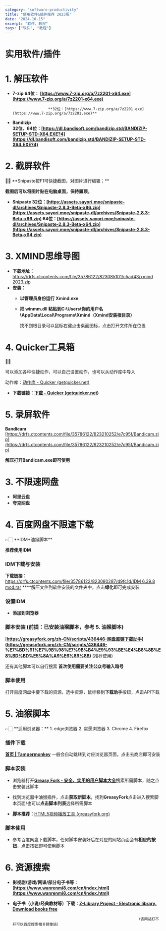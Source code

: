 ```yaml
---
category: "software-productivity"
title: "使用软件&插件推荐 2023版"
date: "2024-10-15"
excerpt: "软件、教程"
tags: ["软件", "教程"]
---
```




# 实用软件/插件

# 1. 解压软件

- **7-zip         64位： [https://www.7-zip.org/a/7z2201-x64.exe](https://www.7-zip.org/a/7z2201-x64.exe)**
  
                      **32位：[https://www.7-zip.org/a/7z2201.exe](https://www.7-zip.org/a/7z2201.exe)**
    
- **Bandizip    
32位、64位：[https://dl.bandisoft.com/bandizip.std/BANDIZIP-SETUP-STD-X64.EXE?4](https://dl.bandisoft.com/bandizip.std/BANDIZIP-SETUP-STD-X64.EXE?4)**

# 2. 截屏软件

<aside>
🙌🏻 **Snipaste按F1可快捷截图，对图片进行编辑；**

**截图后可以将图片贴在电脑桌面，保持置顶。**

</aside>

- **Snipaste
32位：[https://assets.sayori.moe/snipaste-dl/archives/Snipaste-2.8.3-Beta-x86.zip](https://assets.sayori.moe/snipaste-dl/archives/Snipaste-2.8.3-Beta-x86.zip)
64位：[https://assets.sayori.moe/snipaste-dl/archives/Snipaste-2.8.3-Beta-x64.zip](https://assets.sayori.moe/snipaste-dl/archives/Snipaste-2.8.3-Beta-x64.zip)**

# 3. XMIND思维导图

- **下载地址：**[https://drfs.ctcontents.com/file/35786122/823085101/c5ad43/xmind 2023.zip](https://drfs.ctcontents.com/file/35786122/823085101/c5ad43/xmind%202023.zip)
- **安装：**
    - **以管理员身份运行 Xmind.exe**
    - **把 winmm.dll 粘贴到C:\Users\你的用户名\AppData\Local\Programs\Xmind（Xmind安装根目录）**
      
        找不到根目录可以鼠标右键点击桌面图标，点击打开文件所在位置
        

# 4. Quicker工具箱

<aside>
🙌🏻

可以添加各种快捷动作，可以自己设置动作，也可以从动作库中导入

动作库：[动作库 - Quicker (getquicker.net)](https://getquicker.net/Share)

</aside>

- **下载链接：[下载 - Quicker (getquicker.net)](https://getquicker.net/Download)**

# 5. 录屏软件

**Bandicam**
[https://drfs.ctcontents.com/file/35786122/823210252/e7c95f/Bandicam.zip](https://drfs.ctcontents.com/file/35786122/823210252/e7c95f/Bandicam.zip)

**解压打开Bandicam.exe即可使用**

# 3. 不限速网盘

- **阿里云盘**
- **夸克网盘**

# 4. 百度网盘不限速下载

<aside>
👉🏻 **IDM+油猴脚本**

</aside>

**推荐使用IDM**

### **IDM下载与安装**

**下载链接：**[https://drfs.ctcontents.com/file/35786122/823080287/d9fc1d/IDM 6.39.8 mod.rar](https://drfs.ctcontents.com/file/35786122/823080287/d9fc1d/IDM%206.39.8%20mod.rar)
****解压文件到软件安装的文件夹中，点击**绿化**即可完成安装

<CenteredImage src="https://raw.githubusercontent.com/yy0691/img-bed/main/WINDOWS_USE/Roft.png" />

### **设置IDM**

- **添加到浏览器**
  
   <CenteredImage src="https://raw.githubusercontent.com/yy0691/img-bed/main/WINDOWS_USE/Roft%201.png" />
   
   
   
    <CenteredImage src="https://raw.githubusercontent.com/yy0691/img-bed/main/WINDOWS_USE/Roft%202.png" />
   
   

### **脚本安装**   (前提：已安装油猴脚本，参考 5. 油猴脚本)

[**https://greasyfork.org/zh-CN/scripts/436446-网盘直链下载助手](https://greasyfork.org/zh-CN/scripts/436446-%E7%BD%91%E7%9B%98%E7%9B%B4%E9%93%BE%E4%B8%8B%E8%BD%BD%E5%8A%A9%E6%89%8B)**   (推荐使用) 

还有其他脚本可以自行搜索
**首次使用需要关注公众号输入暗号**

### **脚本使用**

打开百度网盘中要下载的资源，选中资源，鼠标移到**下载助手**按钮，点击API下载

<CenteredImage src="https://raw.githubusercontent.com/yy0691/img-bed/main/WINDOWS_USE/Roft%203.png" />

<CenteredImage src="https://raw.githubusercontent.com/yy0691/img-bed/main/WINDOWS_USE/Roft%204.png" />

# 5. 油猴脚本

<aside>
👉🏻 **适用浏览器：**
1. edge浏览器
2. 星愿浏览器
3. Chrome
4. Firefox

</aside>

### **插件下载**

[**首页 | Tampermonkey**](https://www.tampermonkey.net/index.php?browser=edge&locale=zh_CN)   一般会自动跳转到对应浏览器页面，点击去商店即可安装

<CenteredImage src="https://raw.githubusercontent.com/yy0691/img-bed/main/WINDOWS_USE/Roft%205.png" />
<CenteredImage src="https://raw.githubusercontent.com/yy0691/img-bed/main/WINDOWS_USE/Roft%206.png" />



### 脚本安装

- 浏览器打开[**Greasy Fork - 安全、实用的用户脚本大全**](https://greasyfork.org/zh-CN)搜索所需脚本，随之点击安装此脚本
- 找到浏览器中油猴插件，点击**获取新脚本**，找到**GreasyFork**点击进入搜索脚本页面/也可以**点击脚本列表**选择所需脚本
  
   <CenteredImage src="https://raw.githubusercontent.com/yy0691/img-bed/main/WINDOWS_USE/Roft%207.png" />
   
   <CenteredImage src="https://raw.githubusercontent.com/yy0691/img-bed/main/WINDOWS_USE/Roft%208.png" />
   
- **脚本推荐：**[HTML5视频播放工具 (greasyfork.org)](https://greasyfork.org/zh-CN/scripts/30545-html5%E8%A7%86%E9%A2%91%E6%92%AD%E6%94%BE%E5%B7%A5%E5%85%B7)

### **脚本使用**

- 参考百度网盘下载脚本，任何脚本安装好后在对应的网站页面会有**相应的按钮**，点击按钮即可使用脚本

# 6. 资源搜索

- **影视剧/游戏/网课/部分电子书等： [https://www.wanrenmi8.com/cn/index.html](https://www.wanrenmi8.com/cn/index.html)**
- **电子书（小说/经典教材等）下载：[Z-Library Project - Electronic library. Download books free](https://z-lib.is/)**

                                                              （该网站打不开可以百度搜索相关镜像站）

